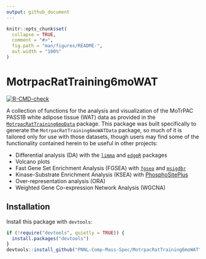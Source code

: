 ```yaml
---
output: github_document
---
```


<!-- README.md is generated from README.Rmd. Please edit that file -->

```r
knitr::opts_chunk$set(
  collapse = TRUE,
  comment = "#>",
  fig.path = "man/figures/README-",
  out.width = "100%"
)
```

# MotrpacRatTraining6moWAT

<!-- badges: start -->
[![R-CMD-check](https://github.com/PNNL-Comp-Mass-Spec/MotrpacRatTraining6moWAT/actions/workflows/R-CMD-check.yaml/badge.svg)](https://github.com/PNNL-Comp-Mass-Spec/MotrpacRatTraining6moWAT/actions/workflows/R-CMD-check.yaml)
<!-- badges: end -->

A collection of functions for the analysis and visualization of the MoTrPAC PASS1B white adipose tissue (WAT) data as provided in the <a href="https://motrpac.github.io/MotrpacRatTraining6moData/index.html">`MotrpacRatTraining6moData`</a> package. This package was built specifically to generate the `MotrpacRatTraining6moWATData` package, so much of it is tailored only for use with those datasets, though users may find some of the functionality contained herein to be useful in other projects:

* Differential analysis (DA) with the <a href="https://bioconductor.org/packages/release/bioc/html/limma.html">`limma`</a> and <a href="https://bioconductor.org/packages/release/bioc/html/edgeR.html">`edgeR`</a> packages
* Volcano plots
* Fast Gene Set Enrichment Analysis (FGSEA) with <a href="https://bioconductor.org/packages/release/bioc/html/fgsea.html">`fgsea`</a> and <a href="https://cran.r-project.org/web/packages/msigdbr/index.html">`msigdbr`</a>
* Kinase-Substrate Enrichment Analysis (KSEA) with <a href="https://www.phosphosite.org/homeAction.action">PhosphoSitePlus</a>
* Over-representation analysis (ORA)
* Weighted Gene Co-expression Network Analysis (WGCNA)

## Installation

Install this package with `devtools`:

``` r
if (!require("devtools", quietly = TRUE)) {
  install.packages("devtools")
}
devtools::install_github("PNNL-Comp-Mass-Spec/MotrpacRatTraining6moWAT")
```
